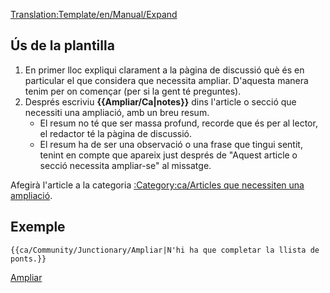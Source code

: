 <noinclude>[[Translation:Template/en/Manual/Expand]]</noinclude><noinclude></noinclude>{{ca/Metacaixa d'avís| tipus = informació
| imatge= en/Manual/Paper-plus.png
| text  = Aquest article o secció necessita '''ampliar-se'''.<br/>{{{1|}}}
<div style="font-size: 80%">
* Podeu trobar més informació sobre què és necessari ampliar exactament a la pàgina de [[Talk:{{PAGENAME}}|discussió]] d'aquest article.
* Recorde utilitzar el [[ca/Wiki/Manual d'Estil|manual d'estil]]
* Lleve aquesta plantilla quan s'hagi ampliat l'article.
</div>
}}<includeonly>{{{2|[[Category:ca/Articles que necessiten una ampliació]]}}}</includeonly><noinclude>

==Ús de la plantilla==
#En primer lloc expliqui clarament a la pàgina de discussió què és en particular el que considera que necessita ampliar. D'aquesta manera tenim per on començar (per si la gent té preguntes).
#Després escriviu '''<nowiki>{{</nowiki>Ampliar/Ca|notes<nowiki>}}</nowiki>''' dins l'article o secció que necessiti una ampliació, amb un breu resum.
#*El resum no té que ser massa profund, recorde que és per al lector, el redactor té la pàgina de discussió.
#*El resum ha de ser una observació o una frase que tingui sentit, tenint en compte que apareix just després de "Aquest article o secció necessita ampliar-se" al missatge.

Afegirà l'article a la categoria [[:Category:ca/Articles que necessiten una ampliació]].

==Exemple==
<pre>{{ca/Community/Junctionary/Ampliar|N'hi ha que completar la llista de ponts.}}</pre>
{{ca/Community/Junctionary/Ampliar|N'hi ha que completar la llista de ponts.|2=}}

[[Category:ca/Manual/Base Set/Trains/Caixes de missatges|Ampliar]]</noinclude>